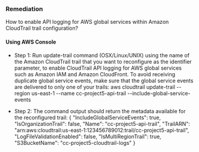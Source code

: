### Remediation

How to enable API logging for AWS global services within Amazon CloudTrail trail configuration?

#### Using AWS Console

- Step 1: Run update-trail command (OSX/Linux/UNIX) using the name of the Amazon CloudTrail trail that you want to reconfigure as the identifier parameter, to enable CloudTrail API logging for AWS global services such as Amazon IAM and Amazon CloudFront. To avoid receiving duplicate global service events, make sure that the global service events are delivered to only one of your trails:
  aws cloudtrail update-trail
  --region us-east-1
  --name cc-project5-api-trail
  --include-global-service-events

- Step 2: The command output should return the metadata available for the reconfigured trail:
  {
  "IncludeGlobalServiceEvents": true,
  "IsOrganizationTrail": false,
  "Name": "cc-project5-api-trail",
  "TrailARN": "arn:aws:cloudtrail:us-east-1:123456789012:trail/cc-project5-api-trail",
  "LogFileValidationEnabled": false,
  "IsMultiRegionTrail": true,
  "S3BucketName": "cc-project5-cloudtrail-logs"
  }
